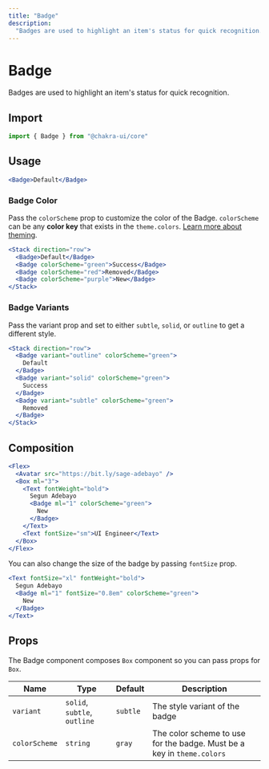 ```yaml
---
title: "Badge"
description:
  "Badges are used to highlight an item's status for quick recognition."
---
```


# Badge

Badges are used to highlight an item's status for quick recognition.

## Import

```js
import { Badge } from "@chakra-ui/core"
```

## Usage

```jsx
<Badge>Default</Badge>
```

### Badge Color

Pass the `colorScheme` prop to customize the color of the Badge. `colorScheme`
can be any **color key** that exists in the `theme.colors`.
[Learn more about theming](/theming).

```jsx
<Stack direction="row">
  <Badge>Default</Badge>
  <Badge colorScheme="green">Success</Badge>
  <Badge colorScheme="red">Removed</Badge>
  <Badge colorScheme="purple">New</Badge>
</Stack>
```

### Badge Variants

Pass the variant prop and set to either `subtle`, `solid`, or `outline` to get a
different style.

```jsx
<Stack direction="row">
  <Badge variant="outline" colorScheme="green">
    Default
  </Badge>
  <Badge variant="solid" colorScheme="green">
    Success
  </Badge>
  <Badge variant="subtle" colorScheme="green">
    Removed
  </Badge>
</Stack>
```

## Composition

```jsx
<Flex>
  <Avatar src="https://bit.ly/sage-adebayo" />
  <Box ml="3">
    <Text fontWeight="bold">
      Segun Adebayo
      <Badge ml="1" colorScheme="green">
        New
      </Badge>
    </Text>
    <Text fontSize="sm">UI Engineer</Text>
  </Box>
</Flex>
```

You can also change the size of the badge by passing `fontSize` prop.

```jsx
<Text fontSize="xl" fontWeight="bold">
  Segun Adebayo
  <Badge ml="1" fontSize="0.8em" colorScheme="green">
    New
  </Badge>
</Text>
```

## Props

The Badge component composes `Box` component so you can pass props for `Box`.

| Name          | Type                         | Default  | Description                                                            |
| ------------- | ---------------------------- | -------- | ---------------------------------------------------------------------- |
| `variant`     | `solid`, `subtle`, `outline` | `subtle` | The style variant of the badge                                         |
| `colorScheme` | `string`                     | `gray`   | The color scheme to use for the badge. Must be a key in `theme.colors` |
